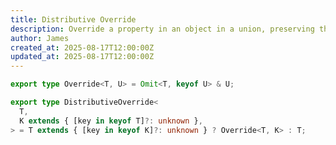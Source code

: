 ```yaml
---
title: Distributive Override
description: Override a property in an object in a union, preserving the union types.
author: James
created_at: 2025-08-17T12:00:00Z
updated_at: 2025-08-17T12:00:00Z
---
```


```ts
export type Override<T, U> = Omit<T, keyof U> & U;

export type DistributiveOverride<
  T,
  K extends { [key in keyof T]?: unknown },
> = T extends { [key in keyof K]?: unknown } ? Override<T, K> : T;
```
